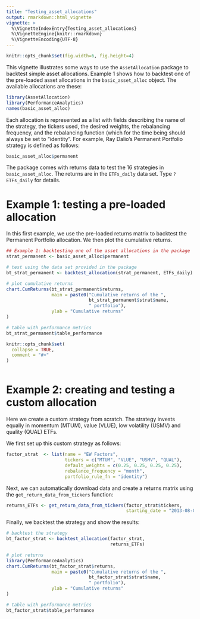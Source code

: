 ```yaml
---
title: "Testing_asset_allocations"
output: rmarkdown::html_vignette
vignette: >
  %\VignetteIndexEntry{Testing_asset_allocations}
  %\VignetteEngine{knitr::rmarkdown}
  %\VignetteEncoding{UTF-8}
---
```


```r
knitr::opts_chunk$set(fig.width=6, fig.height=4) 
```

This vignette illustrates some ways to use the `AssetAllocation` package to backtest simple asset allocations. Example 1 shows how to backtest one of the pre-loaded asset allocations in the `basic_asset_alloc` object. The available allocations are these:

```r
library(AssetAllocation)
library(PerformanceAnalytics)
names(basic_asset_alloc)
```

Each allocation is represented as a list with fields describing the name of the strategy, the tickers used, the desired weights, the rebalancing frequency, and the rebalancing function (which for the time being should always be set to "identity". For example, Ray Dalio's Permanent Portfolio strategy is defined as follows:

```r
basic_asset_alloc$permanent
```

The package comes with returns data to test the 16 strategies in `basic_asset_alloc`. The returns are in the `ETFs_daily` data set. Type `?ETFs_daily` for details.

# Example 1: testing a pre-loaded allocation

In this first example, we use the pre-loaded returns matrix to backtest the Permanent Portfolio allocation. We then plot the cumulative returns.

```r
## Example 1: backtesting one of the asset allocations in the package
strat_permanent <- basic_asset_alloc$permanent

# test using the data set provided in the package
bt_strat_permanent <- backtest_allocation(strat_permanent, ETFs_daily)

# plot cumulative returns
chart.CumReturns(bt_strat_permanent$returns,
                 main = paste0("Cumulative returns of the ",
                               bt_strat_permanent$strat$name,
                               " portfolio"),
                 ylab = "Cumulative returns"
)

# table with performance metrics
bt_strat_permanent$table_performance
```

```r
knitr::opts_chunk$set(
  collapse = TRUE,
  comment = "#>"
)
```

```r

```

# Example 2: creating and testing a custom allocation

Here we create a custom strategy from scratch. The strategy invests equally in momentum (MTUM), value (VLUE), low volatility (USMV) and quality (QUAL) ETFs.

We first set up this custom strategy as follows:

```r
factor_strat  <- list(name = "EW Factors",
                      tickers = c("MTUM", "VLUE", "USMV", "QUAL"),
                      default_weights = c(0.25, 0.25, 0.25, 0.25),
                      rebalance_frequency = "month",
                      portfolio_rule_fn = "identity")
```

Next, we can automatically download data and create a returns matrix using the `get_return_data_from_tickers` function:

```r
returns_ETFs <- get_return_data_from_tickers(factor_strat$tickers,
                                             starting_date = "2013-08-01")
```

Finally, we backtest the strategy and show the results:

```r
# backtest the strategy
bt_factor_strat <- backtest_allocation(factor_strat,
                                       returns_ETFs)

# plot returns
library(PerformanceAnalytics)
chart.CumReturns(bt_factor_strat$returns,
                 main = paste0("Cumulative returns of the ",
                               bt_factor_strat$strat$name,
                               " portfolio"),
                 ylab = "Cumulative returns"
)

# table with performance metrics
bt_factor_strat$table_performance
```
